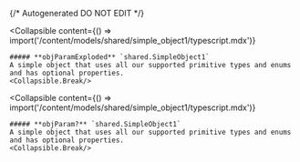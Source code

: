 {/* Autogenerated DO NOT EDIT  */}

<Collapsible
    content={() => import('/content/models/shared/simple_object1/typescript.mdx')}
>
    ##### **objParamExploded** `shared.SimpleObject1`
    A simple object that uses all our supported primitive types and enums and has optional properties.
    <Collapsible.Break/>
</Collapsible>

<Collapsible
    content={() => import('/content/models/shared/simple_object1/typescript.mdx')}
>
    ##### **objParam?** `shared.SimpleObject1`
    A simple object that uses all our supported primitive types and enums and has optional properties.
    <Collapsible.Break/>
</Collapsible>

